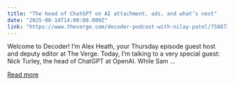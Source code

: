 ```yaml
---
title: "The head of ChatGPT on AI attachment, ads, and what’s next"
date: "2025-08-14T14:00:00.000Z"
link: "https://www.theverge.com/decoder-podcast-with-nilay-patel/758873/chatgpt-nick-turley-openai-ai-gpt-5-interview"
---
```


Welcome to Decoder! I’m Alex Heath, your Thursday episode guest host and deputy editor at The Verge. Today, I’m talking to a very special guest: Nick Turley, the head of ChatGPT at OpenAI. 
While Sam ...

[Read more](https://www.theverge.com/decoder-podcast-with-nilay-patel/758873/chatgpt-nick-turley-openai-ai-gpt-5-interview)
